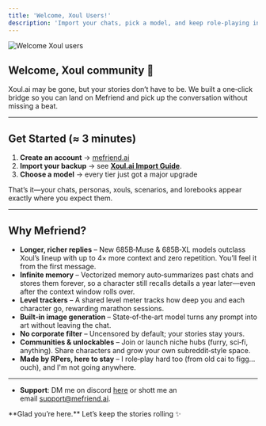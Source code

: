 ```yaml
---
title: 'Welcome, Xoul Users!'
description: 'Import your chats, pick a model, and keep role‑playing in minutes.'
---
```


<img
  className="block"
  src="/images/docs/welcome_xoul/hero.png"
  alt="Welcome Xoul users"
/>

## Welcome, Xoul community 👋

Xoul.ai may be gone, but your stories don’t have to be. We built a one‑click bridge so you can land on Mefriend and pick up the conversation without missing a beat.

---

## Get Started (≈ 3 minutes)

1. **Create an account** → [mefriend.ai](https://mefriend.ai)  
2. **Import your backup** → see **[Xoul.ai Import Guide](/xoul_integration_guide__2025_04_22)**.
3. **Choose a model** → every tier just got a major upgrade

That’s it—your chats, personas, xouls, scenarios, and lorebooks appear exactly where you expect them.

---

## Why Mefriend?
- **Longer, richer replies** – New 685B‑Muse & 685B‑XL models outclass Xoul’s lineup with up to 4× more context and zero repetition. You’ll feel it from the first message.  
- **Infinite memory** – Vectorized memory auto‑summarizes past chats and stores them forever, so a character still recalls details a year later—even after the context window rolls over.
- **Level trackers** – A shared level meter tracks how deep you and each character go, rewarding marathon sessions.  
- **Built‑in image generation** – State‑of‑the‑art model turns any prompt into art without leaving the chat.  
- **No corporate filter** – Uncensored by default; your stories stay yours.  
- **Communities & unlockables** – Join or launch niche hubs (furry, sci‑fi, anything). Share characters and grow your own subreddit‑style space.  
- **Made by RPers, here to stay** – I role‑play hard too (from old cai to figg... ouch), and I'm not going anywhere.  

---

- **Support**: DM me on discord [here](discord.com/users/1011464168982978690) or shott me an email [support@mefriend.ai](mailto:support@mefriend.ai).

<Note>
  **Glad you’re here.**  
  Let’s keep the stories rolling ✨
</Note>
